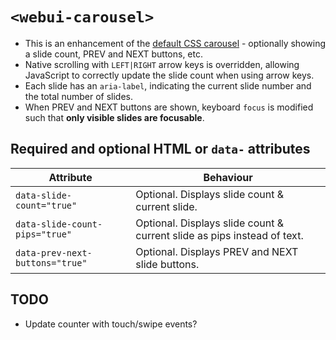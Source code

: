 
<Meta of={WebUICarousel} />

# `<webui-carousel>`
- This is an enhancement of the [default CSS carousel](/story/components-carousel--carousel) - optionally showing a slide count, PREV and NEXT buttons, etc.
- Native scrolling with `LEFT|RIGHT` arrow keys is overridden, allowing JavaScript to correctly update the slide count when using arrow keys.
- Each slide has an `aria-label`, indicating the current slide number and the total number of slides.
- When PREV and NEXT buttons are shown, keyboard `focus` is modified such that **only visible slides are focusable**.

## Required and optional HTML  or `data-` attributes

Attribute | Behaviour
--- | ---
`data-slide-count="true"` | Optional. Displays slide count & current slide.
`data-slide-count-pips="true"` | Optional. Displays slide count & current slide as pips instead of text.
`data-prev-next-buttons="true"` | Optional. Displays PREV and NEXT slide buttons.

## TODO
- Update counter with touch/swipe events?

<Canvas of={WebUICarousel.WebUICarousel} />
<Controls of={WebUICarousel.WebUICarousel} />
